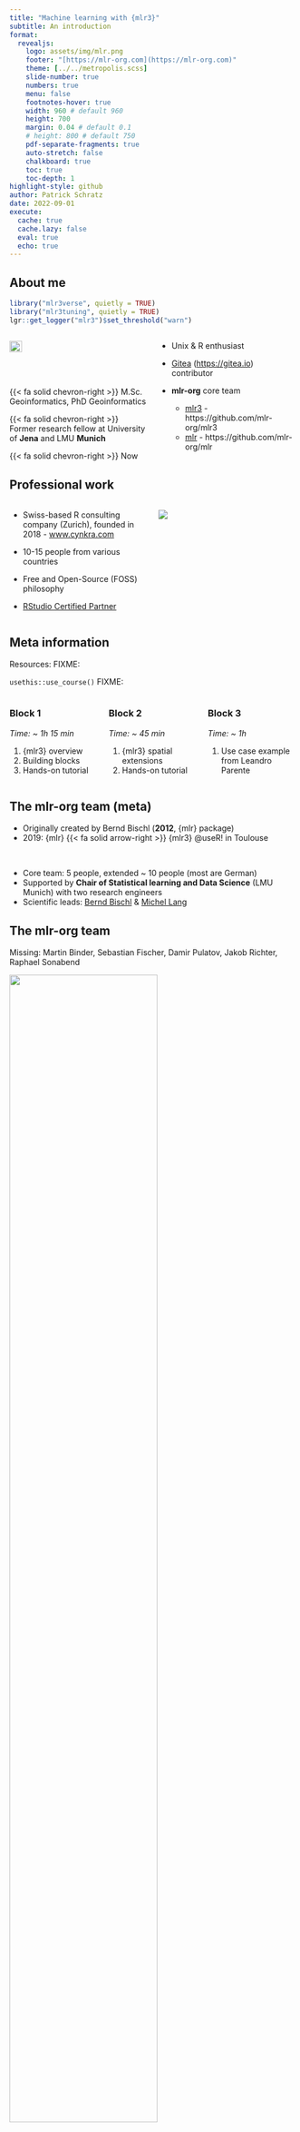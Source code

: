 ```yaml
---
title: "Machine learning with {mlr3}"
subtitle: An introduction
format:
  revealjs:
    logo: assets/img/mlr.png
    footer: "[https://mlr-org.com](https://mlr-org.com)"
    theme: [../../metropolis.scss]
    slide-number: true
    numbers: true
    menu: false
    footnotes-hover: true
    width: 960 # default 960
    height: 700
    margin: 0.04 # default 0.1
    # height: 800 # default 750
    pdf-separate-fragments: true
    auto-stretch: false
    chalkboard: true
    toc: true
    toc-depth: 1
highlight-style: github
author: Patrick Schratz
date: 2022-09-01
execute:
  cache: true
  cache.lazy: false
  eval: true
  echo: true
---
```


## About me

```r
library("mlr3verse", quietly = TRUE)
library("mlr3tuning", quietly = TRUE)
lgr::get_logger("mlr3")$set_threshold("warn")
```

:::: {.columns}

::: {.column width="45%"}

![](assets/img/ich.jpeg){width="30%" fig-align="center"}

{{< fa solid chevron-right >}} M.Sc. Geoinformatics, PhD Geoinformatics

{{< fa solid chevron-right >}} Former research fellow at University of **Jena** and LMU **Munich**

{{< fa solid chevron-right >}} Now Devops/R consultant in Zurich, Switzerland

:::

::: {.column width="45%"}
::: {.colored-column}
- Unix & R enthusiast

- [Gitea](https://gitea.io/en-us/) ([https://gitea.io](https://gitea.io)) contributor

- **mlr-org** core team
  - [mlr3](https://github.com/mlr-org/mlr3) - https://github.com/mlr-org/mlr3
  - [mlr](https://github.com/mlr-org/mlr) -  https://github.com/mlr-org/mlr

:::
:::

::::

## Professional work

:::: {.columns}

::: {.column width="46%"}
- Swiss-based R consulting company (Zurich), founded in 2018 - [www.cynkra.com](www.cynkra.com)

- 10-15 people from various countries

- Free and Open-Source (FOSS) philosophy

- [RStudio Certified Partner](https://www.rstudio.com/certified-partners/)

:::

::: {.column width="46%"}
![](assets/img/cynkra-team.png)
:::

::::

## Meta information

Resources: FIXME:

`usethis::use_course()` FIXME:

:::: {.columns}

::: {.column width="30%"}

### Block 1

*Time: ~ 1h 15 min*

1. {mlr3} overview
1. Building blocks
1. Hands-on tutorial

:::

::: {.column width="30%"}
### Block 2

*Time: ~ 45 min*

1. {mlr3} spatial extensions
2. Hands-on tutorial

:::

::: {.column width="30%"}

### Block 3

*Time: ~ 1h*

1. Use case example from Leandro Parente

<!-- ::: -->
:::

::::

## The mlr-org team (meta)

- Originally created by Bernd Bischl (**2012**, {mlr} package)
- 2019: {mlr} {{< fa solid arrow-right >}} {mlr3} @useR! in Toulouse

<br>

- Core team: 5 people, extended ~ 10 people (most are German)
- Supported by **Chair of Statistical learning and Data Science** (LMU Munich) with two research engineers
- Scientific leads: <u>Bernd Bischl</u> & <u>Michel Lang</u>

## The mlr-org team

::: {.small-font}
Missing: Martin Binder, Sebastian Fischer, Damir Pulatov, Jakob Richter, Raphael Sonabend
:::

![](assets/img/mlr-org-team.jpeg){width="72%" fig-align="center"}

# (1) {mlr3} overview

## {{< fa solid question >}} Why use mlr3

*Users* want to efficiently **train**/**predict**/**benchmark**

- many **methods**

- on many **datasets**

- using different **tuning methods**

- using different **feature selection methods**

- preferably using the **same syntax**

<br>

{{< fa solid arrow-right >}} *Design principles* of {mlr3}

## Why do we need a framework?

The problem: Many different ways to define features, data, hyperparameters, ...

:::: {.columns}

::: {.column width="45%"}

### e1071

Target: formula notation

Data: data.frame

Parameters: direct argument

```r
e1071::svm(
  Species ~ .,
  data = iris,
  cost = 0.1
)
```
:::

::: {.column width="45%"}

### XGBoost

Target: vector

Data: Matrix

Parameters: list

```r
xgboost::xgboost(
  label = iris$Species,
  data = as.matrix(iris[1:4]),
  params = list()
)
```
:::

::::

## R6 – All you need to know

mlr3 uses the *R6* class system.
R6 in a nutshell:

<!-- ::: {.r-stack} -->

::: {.fragment}
{{< fa solid chevron-right >}} Objects are created using `<Class>$new()` (or using the )

```r
task = TaskClassif$new("iris", iris, "Species")
```
:::

::: {.fragment}
{{< fa solid chevron-right >}} Objects have fields that contain information about the object

```r
task$nrow
```
:::

::: {.fragment}
{{< fa solid chevron-right >}} Objects have methods that are called like functions:

```r
task$filter(rows = 1:10)
```
:::

::: {.fragment}
{{< fa solid chevron-right >}} Methods may change (“mutate”) the object (reference semantics)!

```r
task$nrow
```
:::

<!-- ::: -->

## Building blocks overview

![](assets/img/sketch_methods.png){fig-align="center"}

## Motivation: Make benchmarking easy!

- Interfaces to **train** and **predict** methods,

- Interfaces to learner **hyperparameters** and **optimizers** (tuning),

- **Feature selection**

- **Resampling** (performance estimation),

- **Preprocessing** independently from the data,

- **Parallelization**, and

- **Error handling**

## Is it worth to "learn" mlr3?

![](assets/img/wheel.jpeg){width="80%" fig-align="center"}

::: {.center}
{{< fa solid chevron-right >}} You decide!
:::

## Is it worth to "learn" mlr3?

::: {.fragment}
Reduce mistakes by relying on **tested functionality**

  - Predefined meaningful performance measures
  - Various resampling strategies
  - Selected suite of default learners ({mlr3learners})
  - Extensions for niche field modeling (survival, spatial, cluster, etc.)
:::

::: {.fragment}
**Easily scale up** your benchmark matrix

  - Integrated parallelization
  - Benchmarking helpers
:::

## {mlr3} in a nutshell

```r
library("mlr3verse", quietly = TRUE)
lgr::get_logger("mlr3")$set_threshold("warn")
```

::: {.r-stack}

```r
#| echo: true
#| eval: false
#| code-line-numbers: "1-3|5-6|8-9|11-15|17-18|20-21"
library("mlr3verse", quietly = TRUE)
lgr::get_logger("mlr3")$set_threshold("warn")
set.seed(42)

# example tasks
tasks = tsks(c("iris", "german_credit"))

# from {mlr3learners}
learners = lrns(c("classif.rpart", "classif.ranger"))

# create a benchmark matrix
# incl. cross-validation
bmg = benchmark_grid(
  tasks, learners, rsmp("cv")
)

# execute
bmr = benchmark(bmg)

# visualize by classification error
autoplot(bmr, measure = msr("classif.ce"))
```

::: {.fragment}
```r
#| fig-align: center
library("mlr3verse", quietly = TRUE)
lgr::get_logger("mlr3")$set_threshold("warn")
set.seed(42)
tasks = tsks(c("iris", "german_credit"))
learners = lrns(c(
  "classif.rpart",
  "classif.ranger"
))
bmg = benchmark_grid(
  tasks, learners, rsmp("cv")
)
bmr = benchmark(bmg)
autoplot(bmr, measure = msr("classif.ce"))
```
:::

:::

# (2) Principles of mlr3

## Principles of mlr3

:::: {.columns}

::: {.column width="55%"}
Overcome limitations of S3 with the help of **{R6}**

  - Truly object-oriented: data and methods live in the same object
  - Make use of inheritance
  - Make slight use of reference semantics

:::

::: {.column width="35%"}
![](assets/img/sketch_inheritance.png)
:::

::::

## Principles of mlr3

::: {.fragment}
Embrace **{data.table}**

  - Fast operations for tabular data
  - List columns to arrange complex objects in tabular structure
:::

::: {.fragment}
Be **light on dependencies**

  - {R6}, {data.table}, {lgr}, {future}
  - {{< fa solid plus >}} some of our own (helper) packages ({backports}, {checkmate})
  - Additional packages are loaded from {mlr3} extension libraries
:::

## The mlr3verse

![](https://raw.githubusercontent.com/mlr-org/mlr3/main/man/figures/mlr3verse.svg)

# (3) Building blocks

## Overview building blocks

<br>

:::: {.columns}

::: {.column width="25%"}

### <u>*Meta*</u>

- Learner
- Task

:::

::: {.column width="65%"}

### <u>*Apply*</u>

- Preprocessing (pipelines)
- Tuning
- Feature selection
- Benchmarking/Resampling (performance evaluation)
- Visualization

:::

::::

# (4) General modeling approach

## General modeling approach

:::: {.columns}

::: {.column width="45%"}
::: {.fragment}
#### <u>*Train (+tune) & Predict*</u>

1. Train on all data points
1. Predict to "new" data (i.e. without response) {{< fa solid arrow-right >}} unknown performance

- `model$train()`
- `model$predict()`

{{< fa solid chevron-right >}} Result: "final" model & "final" predictions
:::
:::

::: {.column width="45%"}
::: {.fragment}
#### <u>*Performance evaluation*</u>

- **Split initial data** into train/test via resampling methods
- `resample()`: Train (+tune) **multiple times** via (one model, one task)
- `benchmark()`: Train (+tune) **multiple times** via (multiple models, multiple tasks)
:::
:::

::::

# (5) (Nested) Resampling

## (Nested) Resampling

![](assets/img/cross-validation_farbig.png){fig-align="center"}

::: aside
Schratz et al. (2019). Hyperparameter tuning and performance assessment of statistical and machine-learning algorithms using spatial data. Ecological Modelling, 406, 109-120.
:::

# (6) Essential functions

## Essential functions - object creation

| Name                | Function                                   |
| ------------------- | :----------------------------------------- |
| `tsk()`, `tsks()`   | Create one or more *tasks*                 |
| `lrn()`, `lrns()`   | Create one or more *learners*              |
| `msr()`, `msrs()`   | Create one or more *measures*              |
| `rsmp()`, `rsmps()` | Create one or more *resampling* strategies |
| `tnr()`, `tnrs()`   | Create one or more *tuning* strategies     |

:::{.callout-tip}
Calling these without arguments returns their respective dictionaries!
:::

## Essential functions - learners dictionary

```r
#| cache: true
#| font-size: "10px"
print(as.data.table(lrns())[, c("key", "label", "task_type")], topn = 15)
```

## Essential functions - execution

| Name                               | Function                                                |
| ---------------------------------- | :------------------------------------------------------ |
| `$train()`                         | (R6 method) Train a learner on a task                   |
| `$predict()`, `$predict_newdata()` | (R6 method) Predict model on task data OR external data |
| `resample()`                       | Performance est. for a *single* learner                 |
| `benchmark()`                      | Performance est. for *multiple* learners & tasks        |
| `autoplot()`                       | Visualization of `*Result` objects                      |

:::{.callout-tip collapse="true" appearance="simple"}

Multiple `ResampleResult` objects can be converted into a `BenchmarkResult` object via `as_benchmark_result()`
:::

<!-- ## Train & Predict Workflow

![](assets/img/train-predict.png){width="90%"} -->

# (7) Beyond "simple" data

## Beyond "simple" data

::: {.fragment}
**Problem**: Many modeling challenges require additional effort beyond numeric and categorical data.
This applies to both target and feature variables.
:::

::: {.fragment}
:::: {.columns}

::: {.column width="45%"}
- Clustered data
- Functional data
- Ordinal data
:::

::: {.column width="45%"}
- Spatial data
- Survival data
- Temporal data
:::

::::
:::

::: {.fragment}
And what about...

- GPU training
- Multiple targets
:::

## The mlr3verse

{{< fa solid laptop-code >}} Continuous development and improvements

![](https://raw.githubusercontent.com/mlr-org/mlr3/main/man/figures/mlr3verse.svg){width="90%"}

# (8) Parallelization & Ensembles

## Parallelization & Ensembles {{< fa solid wind >}}

After your first ML pipeline you usually want to make the next step:

<br>

::: {.fragment}
{{< fa solid chevron-right >}} Try more learners on the same data

{{< fa solid chevron-right >}} Extend your tuning budget

{{< fa solid chevron-right >}} Create ensemble models (i.e. fusioning model predictions)
:::

<br>

::: {.fragment}
{{< fa solid arrow-right >}} Parallelization: {future}

{{< fa solid arrow-right >}} Ensembles: {mlr3pipelines} via `Graphs`
:::

<br>

## Parallelization

```r
library(mlr3)
library(lgr)
lgr::get_logger("mlr3")$set_threshold("warn")
```

:::: {.columns}

::: {.column width="46%"}
::: {.fragment}
### Sequential

```r
#| code-line-numbers: "2"
# only for explicitness
plan("sequential")

task = tsk("spam")
learner = lrn("classif.ranger")
resampling = rsmp("repeated_cv",
  repeats = 2)

time = Sys.time()
resample(task, learner, resampling)
Sys.time() - time
```
```r
get_logger("mlr3")$set_threshold("warn")
library(future)

# only for explicitness
plan("sequential")

task = tsk("spam")
learner = lrn("classif.ranger")
resampling = rsmp("repeated_cv",
  repeats = 2)

time = Sys.time()
resample(task, learner, resampling)
Sys.time() - time
```
:::
:::

::: {.column width="46%"}
::: {.fragment}
### Parallel (2 cores)

```r
#| code-line-numbers: "2"
# automatic parallelization
plan("multisession", workers = 2)

task = tsk("spam")
learner = lrn("classif.ranger")
resampling = rsmp("repeated_cv",
  repeats = 2)

time = Sys.time()
resample(task, learner, resampling)
Sys.time() - time
```
```r
#| code-line-numbers: "4"
#| cache: true
get_logger("mlr3")$set_threshold("warn")

# automatic parallelization
future::plan("multisession", workers = 2)

task = tsk("spam")
learner = lrn("classif.ranger")
resampling = rsmp("repeated_cv",
  repeats = 2)

time = Sys.time()
resample(task, learner, resampling)
Sys.time() - time
```
:::
:::

::::

## Parallelization - Important remarks  👇️

####

::: {.fragment}
:::{.callout-tip appearance="simple"}
{mlr3} **automatically parallizes tasks that can be parallelized** when defining a future plan
Calling these without arguments returns their respective dictionaries!
:::
:::

::: {.fragment}
:::{.callout-tip appearance="simple"}
**Parallelization comes with overhead**: splitting and collecting results. For tasks < 10s, sequential runs are faster.
:::
:::

::: {.fragment}
:::{.callout-tip appearance="simple"}
**Implicit parallelization of learners is turned off by default** in {mlr3} to avoid conflicts with {future} and duplicate parallelization.
:::
:::

## Encapsulation

- Spawns a separate R process to train the learner
- Learner may segfault **without tearing down the session**
- Logs are captured
- Possibilty to have a fallback to create predictions

```r
learner$encapsulate = c(train = "callr", predict = "callr")

# just train normally
learner$train(task)

# inspect logs and warnings
learner$log
learner$warnings
```

## Progress bars

```r
# create benchmark
tasks = lapply(c("penguins", "sonar"), tsk)
learners = lapply(c("classif.featureless", "classif.rpart"), lrn)
resamplings = rsmp("repeated_cv", folds = 3, repeats = 50)
design = benchmark_grid(tasks, learners, resamplings)

progressr::handlers("progress")
progressr::with_progress({
  bmr = benchmark(design)
})
```

```r
# suprpress logging via {lgr}
lgr::get_logger("mlr3")$set_threshold("warn")

# create benchmark
tasks = lapply(c("penguins", "sonar"), tsk)
learners = lapply(c("classif.featureless", "classif.rpart"), lrn)
resamplings = rsmp("repeated_cv", folds = 3, repeats = 50)
design = benchmark_grid(tasks, learners, resamplings)

progressr::handlers("progress")
progressr::with_progress({
  bmr = benchmark(design)
})
```

![](assets/img/progressr.gif){fig-align="center"}

# (9) Model optimization

## Model optimization

<br>

### Motivation

:::{.callout-tip appearance="minimal" collapse=true}
## Tuning

Search for optimal hyperparameter configurations on the given data {{< fa solid arrow-right >}} best performance
:::

:::{.callout-warning appearance="minimal" collapse=true}
## Feature selection

Reduce model complexity and feature count
:::


## Tuning - considerations

- **Tuning space**: Hyperparameter ranges to optimize
- **Tuning strategy/method**: How to optimize hyperparameters
- **Tuning budget**: time-based, iteration-based, performance-based

:::{.callout-tip appearance="simple"}
{mlr3} provides many (advanced) tuning strategies
:::

:::: {.columns}

::: {.column width="45%"}
```r
#| echo: true
tnrs()
```
:::

::: {.column width="45%"}
- <u>**Basic**</u>: design points, grid search, random search
- <u>**Advanced**</u>: cmaes, gensa, irace, nloptr
:::

::::

## Tuning - {mlr3} approaches

<br>
<br>

::: {.fragment}
{{< fa solid chevron-right >}} Standalone via `tune()` on task + learner + tuning strategy
:::

<br>

::: {.fragment}
{{< fa solid chevron-right >}} Encapsulated in a benchmark by creating an "AutoTuner", i.e. a learner which tunes itself when calling `$train()`
:::

## Tuning - {mlr3} approaches

```r
at = auto_tuner(
  method = tnr("random_search"), term_evals = 4,
  resampling = rsmp("holdout"), measure = msr("classif.ce"),
  learner = lrn("classif.rpart", cp = to_tune(1e-04, 1e-1, logscale = TRUE))
  )

at$train(tsk("pima"))
```

```r
library(mlr3tuning)
lgr::get_logger("mlr3")$set_threshold("warn")
lgr::get_logger("bbotk")$set_threshold("warn")
at = auto_tuner(
  method = tnr("random_search"),
  learner = lrn("classif.rpart", cp = to_tune(1e-04, 1e-1, logscale = TRUE)),
  resampling = rsmp("holdout"),
  measure = msr("classif.ce"),
  term_evals = 4)

at$train(tsk("pima"))
at
```

## Ensemble models

Motivation: Instead of using one model for prediction, use multiple ones

Ensemble types:

::: {.fragment}
- **Bagging**: averaging (regression) or majority vote (classification)
:::

::: {.fragment}
- **Model stacking**: use predictions from one model as features for a subsequent model
:::

::: {.fragment}
- **Multilevel stacking**: multiple levels of stacking with different models
:::

Supported via {mlr3pipelines} - [Ensemble models - mlr3book link](https://mlr3book.mlr-org.com/pipelines.html#pipe-nonlinear)

## Ensemble models

::: {.r-stack}

::: {.fragment }
#### Stacking example

```r
#| output-location: column
# only the (Graph) learner object is constructed - nothing is computed here
graph_stack = gunion(list(
  po("learner_cv", learner = lrn("regr.lm")),
  po("learner_cv", learner = lrn("regr.svm")),
  po("nop")
)) %>>%
  po("featureunion") %>>%
  lrn("regr.ranger")

# Trigger training of ensemble on task
graph_stack$train(tsk("mtcars"))
```

![](assets/img/stacking.png){fig-align="center"}
:::

::: {.fragment }
<iframe src="https://giphy.com/embed/5aLrlDiJPMPFS" width="412" height="480" frameBorder="0" class="giphy-embed" allowFullScreen></iframe><p><a href="https://giphy.com/gifs/jon-stewart-the-daily-show-5aLrlDiJPMPFS">via GIPHY</a></p>
:::
:::

# (10) Workflow & execution
## mlr3 - workflow & execution

Users can use different approaches to structure their and streamline their workflows:

<br>

::: {.fragment}
{{< fa solid chevron-right >}} Script everything in subsequent steps
:::

::: {.fragment}
{{< fa solid chevron-right >}} Use {mlr3pipelines} and a `GraphLearner`
:::

::: {.fragment}
{{< fa solid chevron-right >}} Use external workflow packages like {targets} [^1]
:::

[^1]: [https://github.com/mlr-org/mlr3-targets](https://github.com/mlr-org/mlr3-targets)
 <!-- ^[mlr3targets] (see [) -->

## What that all?

::: {.fragment}
- Data preprocessing
:::
::: {.fragment}
- Error handling (fallback learners)
:::
::: {.fragment}
- Database backends
:::
::: {.fragment}
- Survival learning, feature selection, geospatial methods
:::
::: {.fragment}
- Model interpretation (interpretable machine learning)
- ...
:::

::: {.fragment}
{{< fa solid arrow-right >}} mlr3book

{{< fa solid arrow-right >}} mlr3gallery
:::

## Resources

| Name            | Purpose        | URL                                                                        |
| :-------------- | :------------- | :------------------------------------------------------------------------- |
| mlr3book        | Main reference | [https://mlr3book.mlr-org.com](https://mlr3book.mlr-org.com)               |
| mlr-org website | Website        | [https://mlr-org.com](https://mlr-org.com)                                 |
| mlr3gallery     | Use cases      | [https://mlr-org.com/gallery](https://mlr-org.com/gallery)                 |
| mlr3cheatsheets | Cheatsheets    | [https://cheatsheets.mlr-org.com/](https://cheatsheets.mlr-org.com/) |

:::{.callout-tip appearance="simple"}
Community support on GitHub & Stackoverflow (`#mlr3`) & Mattermost
:::

## Meta information

:::: {.columns}

::: {.column width="28%"}
<!-- ::: {.colored-border} -->
### Block 1

*Time: ~ 1h 15min*

1. ~~mlr3 overview~~
2. ~~Building blocks~~
3. Hands-on tutorial

<!-- ::: -->
:::

::: {.column width="30%"}
### Block 2

*Time: ~ 45 min*

1. {mlr3} spatial extensions
2. Hands-on tutorial

:::

::: {.column width="30%"}
::: {.colored-column}
### Block 3

*Time: ~ 1h*

1. Use case example from Leandro Parente

:::
:::

::::

## And now... 5 minutes break and then 🐶️

<div align="center">
<iframe src="https://giphy.com/embed/3oKIPnAiaMCws8nOsE" width="457" height="480" frameBorder="0" class="giphy-embed" allowFullScreen></iframe><p><a href="https://giphy.com/gifs/cat-kitten-computer-3oKIPnAiaMCws8nOsE">via GIPHY</a></p>
</div>
